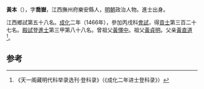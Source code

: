 '''黃本'''（{{bd|1438年||？}}），字'''喬嶽'''，江西撫州府樂安縣人，[[明朝|明朝]]政治人物。進士出身。

江西鄉試第五十八名。[[成化|成化]]二年（1466年），參加丙戌科[[會試|會試]]，得[[貢士|貢士]]第三百二十七名。[[殿試|殿試]]登[[進士|進士]]第三甲第八十八名。曾祖父[[黃懌中|黃懌中]]。祖父[[黃貞明|黃貞明]]。父亲[[黃直道|黃直道]]<ref>《天一阁藏明代科举录选刊·登科录》（《成化二年进士登科录》）</ref>。

==参考==
{{reflist}}
{{明朝人物小作品}}
{{成化二年丙戌科殿試金榜}}